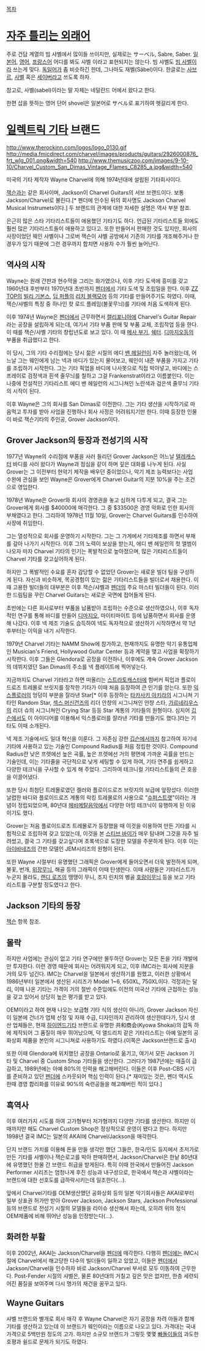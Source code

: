[[목차]]

= [[자주 틀리는 외래어]] =
주로 건담 계열의 빔 샤벨에서 많이들 쓰이지만, 실제로는 サーベル, Sabre, Saber.
[[일본어]], [[영어]], [[프랑스어]] 어디를 봐도 샤벨 이라고 표현되지는 않는다. 빔 샤벨도 [[빔 사벨]]이라 쓰는게 맞다. [[독일어]]가 좀 비슷하긴 한데, 그나마도 재벨(Säbel)이다. 한글로는 [[사브르]], [[사벨]] 혹은 [[세이버]]라고 쓰도록 하자.

참고로, 사벨(sabel)이라는 말 자체는 네덜란드 어에서 왔다고 한다.

한편 삽을 뜻하는 영어 단어 shovel은 일본어로 サベル로 표기하여 헷갈리게 한다.
= [[일렉트릭 기타]] 브랜드 =
http://www.therockinn.com/logos/logo_0130.gif
http://media.fmicdirect.com/charvel/images/products/guitars/2926000876_frt_wlg_001.png&width=540
http://www.themusiczoo.com/images/9-10-10/Charvel_Custom_San_Dimas_Vintage_Flames_C8285_a.jpg&width=540

미국의 기타 제작자 Wayne Charvel에 의해 1974년대에 설립된 기타회사이다. 

[[잭슨]]과는 같은 회사이며, Jackson이 Charvel Guitars의 서브 브랜드이다. 보통 Jackson/Charvel로 불린다.[* 펜더에 인수된 뒤의 회사명도 Jackson Charvel Musical Instrumets이다.] 두 브랜드의 관계에 대한 자세한 설명은 역사 부분 참조.

은근히 많은 스타 기타리스트들이 애용했던 기타기도 하다. 언급된 기타리스트들 외에도 훨씬 많은 기타리스트들이 애용하고 있다고. 또한 만들어서 판매한 것도 있지만, 회사의 사장이었던 웨인 샤벨이나 그로버 잭슨이 샤벨 공방에서 기존의 기타를 개조해주거나 한 경우가 있기 때문에 그런 경우까지 합치면 사용자 수가 훨씬 늘어난다.

== 역사의 시작 ==
Wayne는 원래 간판과 현수막을 그리는 화가였으나, 이후 기타 도색에 흥미를 갖고 1960년대 후반부터 1970년대 초반까지 [[펜더]]에서 기타 도색 및 조립일을 한다. 이후 [[ZZ TOP]]의 [[빌리 기본스]], [[딥 퍼플]]의 [[리치 블랙모어]] 등의 기타를 만들어주기도 하였다. 이때, 잭슨/샤벨의 특징 중 하나인 핫 로드 플레임(불꽃무늬)를 기타에 처음 도색하게 된다.

이후 1974년 Wayne은 [[펜더]]에서 근무하면서 [[캘리포니아]]에 Charvel's Guitar Repair라는 공장을 설립하게 되는데, 여기서 기타 부품 판매 및 부품 교체, 조립작업 등을 한다. 이 때를 잭슨/샤벨 기타의 창립년도로 보고 있다. 이 때 [[메사 부기]], [[쉑터]]. [[디마지오]]등의 부품을 취급했다고 한다.

이 당시, 그의 기타 수리점에는 당시 젊은 시절의 에디 [[밴 헤일런]]이 자주 놀러왔는데, 어느날 그는 웨인에게 남는 넥과 바디가 있는지 물어보고, 웨인이 내준 부품을 가지고 기타를 조립하기 시작한다. 그는 기타 픽업을 바디에 나사못으로 직접 박아넣고, 바디에는 스프레이로 검정색과 흰색 줄무늬를 칠하고 그걸 Frankenstrat이라고 이름붙인다. 이는 나중에 전설적인 기타리스트 에디 밴 헤일런의 시그니쳐인 노란색과 검은색 줄무늬 기타의 시작이 된다.

이후 Wayne은 그의 회사를 San Dimas로 이전한다. 그는 기타 생산을 시작하기로 마음먹고 투자를 받아 사업을 진행하나 회사 사정은 어려워지기만 한다. 이때 등장한 인물이 바로 잭슨기타의 주인공, Grover Jackson이다.

== Grover Jackson의 등장과 전성기의 시작 ==
1977년 Wayne의 수리점에 부품을 사러 들리던 Grover Jackson은 어느날 [[텔레캐스터]] 바디를 사러 왔다가 Wayne과 점심을 같이 하며 깊은 대화를 나누게 된다. 사실 Grover는 그 이전부터 현악기 제작을 배우던 중이었으나, 악기 제조 능력보다는 사업 수완에 관심을 보인 Wayne은 Grover에게 Charvel Guitar의 지분 10%을 주는 조건으로 영입한다.

1978년 Wayne은 Grover와 회사의 경영권을 놓고 심하게 다투게 되고, 결국 그는 Grover에게 회사를 $40000에 매각한다. 그 중 $33500은 경영 악화로 인한 회사의 부채였다고 한다. 그리하여 1978년 11월 10일, Grover는 Charvel Guitars를 인수하여 사장에 취임한다. 

그는 열성적으로 회사를 운영하기 시작한다. 그는 그 가게에서 기타제조를 하면서 부채를 갚아 나가기 시작한다. 이후 그의 노력이 보상을 받는지, 에디 밴 헤일런의 첫 앨범이 나오자 마자 Charvel 기타의 인기는 폭발적으로 높아졌으며, 많은 기타리스트들이 Charvel 기타를 갖고싶어하게 된다. 

하지만 그 폭발적인 수요를 혼자 감당할 수 없었던 Grover는 새로운 빌더 팀을 구성하게 된다. 자신과 비슷하게, 목공경험이 있는 젊은 기타리스트들을 빌더로서 채용한다. 이 때 고용한 빌더들의 대부분은 이후 잭슨/샤벨과 [[펜더]]의 주요 마스터 빌더들이 된다. 이러한 드림팀을 꾸린 Charvel Guitars는 새로운 국면에 접어들게 된다.

초반에는 다른 회사로부터 부품을 납품받아 조립하는 수준으로 생산하였으나, 이후 독자적인 연구를 통해 바디를 만들어 [[디마지오]], 마이티마이트 등에 납품하면서 회사를 운영해 나갔다. 이후 넥 제조 기술도 습득하여 넥도 독자적으로 생산하기 시작하면서 약 1년 후부터는 이익을 내기 시작한다.

1979년 Charvel 기타는 NAMM Show에 참가하고, 현재까지도 유명한 악기 유통업체인 Musician's Friend, Hollywood Guitar Center 등과 계약을 맺고 사업을 확장하기 시작한다. 이후 그들은 Glendora로 공장을 이전하나, 이후에도 계속 Grover Jackson의 데뷔지였던 San Dimas의 주소를 넥 플레이트에 찍어넣는다.

지금까지도 Charvel 기타라고 하면 떠올리는 [[스트라토캐스터]]에 험버커 픽업과 플로이드로즈 트레몰로 브릿지를 장착한 기타가 이때 처음 등장하여 큰 인기를 얻는다. 또한 [[익스플로러]]의 엉덩이 부분을 잘라낸 Star[* 이후 등장하는 [[타카사키 아키라]]의 시그니쳐 기타인 Random Star, [[섹스 머신건즈]]의 리더 안챵의 시그니쳐인 안챵 스타, [[가르네리우스]]의 리더 슈의 시그니쳐인 Crying Star 등등 Star 계통의 기타들의 원형이다. 심지어 [[깁슨]]에서도 이 아이디어를 이용해서 익스플로러를 잘라낸 기타를 만들기도 했다.]라는 기타도 이때 소개된다. 

넥 제조 기술에서도 일대 혁신을 이룬다. 그 자존심 강한 [[깁슨]]에서까지 참고하여 자기네 기타에 사용하고 있는 기술인 Compound Radius를 처음 정립한 것이다. Compound Radius란 낮은 프렛에선 높은 곡률, 높은 프렛에선 거의 평면에 가까운 곡률을 만드는 기술인데, 이는 기타줄을 극단적으로 낮게 세팅할 수 있게 하여, 기타 연주를 쉽게하고 다양한 테크닉을 구사할 수 있게 해 주었다. 그리하여 테크니컬 기타리스트들의 큰 호응을 이끌어냈다.

또한 당시 최첨단 트레몰로였던 켈러와 플로이드로즈 브릿지의 보급에 앞장섰다. 이러한 날렵한 바디와 플로이드로즈 계통의 락킹 트레몰로의 사용으로 "[[슈퍼스트랫]]"이라는 개념이 정립되었으며, 80년대 [[헤비메탈]]음악에서 다양한 아밍 테크닉이 유행하게 된 이유이기도 했다. 

Grover는 처음 플로이드로즈 트레몰로가 등장했을 때 이것을 이용하여 만든 기타를 시험적으로 조립하여 갖고 있었는데, 이것을 본 [[스티브 바이]]가 매우 탐내며 그것을 자주 빌려썼고, 결국 그 기타를 갖고싶다며 초록색으로 도장한 모델을 주문하게 된다. 이후 이는 [[아이바네즈]]의 간판 모델인 JEM시리즈의 원형이 된다.

또한 Wayne 시절부터 유명했던 그래픽은 Grover에게 들어오면서 더욱 발전하게 되며, 불꽃, 번개, [[위장무늬]], 해골 등의 그래픽이 이때 탄생한다. 이때 사람들은 기타리스트가 누군지 몰라도, [[랜디 로즈]]의 땡땡이 무니, 조지 린치의 벵골 [[호랑이]]무늬 등을 보고 기타리스트를 구분할 정도였다고 한다.

== Jackson 기타의 등장 ==
[[잭슨]] 항목 참조. 

== 몰락 ==
하지만 사업에는 관심이 없고 기타 연구에만 몰두하던 Grover는 모든 돈을 기타 개발에만 투자한다. 이런 경영 때문에 회사는 어려워지게 되고, 이후 IMC라는 회사에 지분을 거의 모두 넘긴다. IMC는 Charvel을 일본에서 생산하기를 원했고, 이러한 상황에서 1986년부터 일본에서 생산된 시리즈가 Model 1~6, 650XL, 750XL이다. 걱정과는 달리, 이때 나온 기타는 가격이 거의 절반 수준임에도 이전의 미국산 기타에 근접하는 성능을 갖고 있어서 상당히 높은 평가를 받고 있다.

OEM이라고 하여 현재 나오는 보급형 기타 식의 생산이 아니라, Grover Jackson 자신이 일본에 건너가 업체 선정 및 자재 수급, 디자인까지 관리하여  생산한데다가, 당시 생산 업체들은, 현재 [[하이엔드]]기타 브랜드로 유명한 共和商会(Kyowa Shokai)의 감독 하에 제작되어 그 품질이 매우 뛰어났으며, 덕 앨드리치 같은 기타리스트는 아예 일본의 공화상회 제품을 본인의 시그니쳐로 사용하기도 하였다.(이쪽은 Jackson브랜드로 출시)

또한 이때 Glendora에 위치했던 공장을 Ontario로 옮기고, 여기서 모든 Jackson 기타 및 Charvel 중 Custom Shop 기타들을 생산한다. 그러다가 1987년에는 매출이 급감하고, 1989년에는 아예 80%의 인력을 해고해버린다. 이들은 이후 Post-CBS 시기를 준비하고 있던 [[펜더]]에 스카웃되어 핵심 인력이 된다.[* 재미있는 것은, 펜더 역시도 한때 경영 합리화를 이유로 90%의 숙련공들을 해고해버린 적이 있다.]

== 흑역사 ==
이후 여러가지 시도를 하여 고가형부터 저가형까지 다양한 기타를 생산한다. 하지만 이때까지만 해도 Charvel Custom Shop은 정상적으로 운영이 됐다고 한다. 하지만 1998년 결국 IMC는 일본의 AKAI에 Charvel/Jackson을 매각한다.

단지 브랜드 가치를 이용해 돈을 만들 생각만 했던 그들은, 한국/인도 등지에서 초저가로 만든 기타를 샤벨이나 잭슨로고를 박아 판매하면서, Jackson/Charvel은 한낱 80년대에 유명했던 한물 간 브랜드 취급을 받게된다. 특히 이때 한국에서 만들어진 Jackson Performer 시리즈는 엄청나게 후진 성능과 내구성으로, 한국에서 잭슨과 샤벨이라는 브랜드에 대한 선호도를 급하락시키는데 일조한다(...).

앞에서 Charvel기타를 OEM생산했던 공화상회 등의 일본 악기회사들은 AKAI로부터 일부 상표권 허가만 받아 Grover Jackson, Jackson Stars, Jackson Professional 등의 브랜드로 전성기 시절의 모델들을 리이슈 생산해서 파는데, 오히려 위의 정식 OEM제품에 비해 뛰어난 성능을 인정받는다(...).

== 화려한 부활 ==
이후 2002년, AKAI는 Jackson/Charvel을 [[펜더]]에 매각한다. 다행히 [[펜더]]에는 IMC시절에 Charvel에서 해고당한 다수의 빌더들이 일하고 있었고, 이들은 [[펜더]]에서 Jackson/Charvel을 인수하자 바로 Jackson/Charvel 부서로 모두 이동하여 근무한다. Post-Fender 시절의 샤벨은, 물론 80년대의 거칠고 깊은 맛은 없지만, 한층 세련되어진 품질을 보여주며 다시 명가의 재건을 꿈꾸고 있다.

== Wayne Guitars ==
샤벨 브랜드와 별개로 회사 매각 후 Wayne Charvel은 자기 공장을 차려 아들과 함께 기타를 생산하고 있는데 이 브랜드가 웨인이라는 이름으로 나오고 있다. 가격대는 국내 가격으로 5백만원 정도의 고가. 하지만 소규모 브랜드가 그렇듯 몇몇 [[빠돌이]]들의 과도한 호평과 쉴드로 문제가 되기도 하였다.
